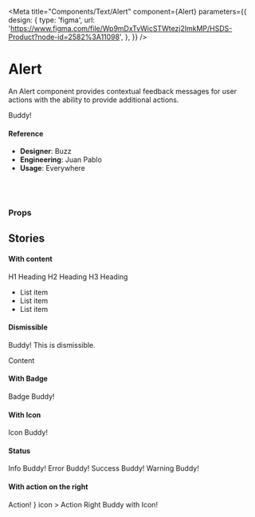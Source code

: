 
<Meta
  title="Components/Text/Alert"
  component={Alert}
  parameters={{
    design: {
      type: 'figma',
      url:
        'https://www.figma.com/file/Wp9mDxTvWicSTWtezj2ImkMP/HSDS-Product?node-id=2582%3A11098',
    },
  }}
/>

# Alert

An Alert component provides contextual feedback messages for user actions with the ability to provide additional actions.

<Canvas>
  <Story name="default">
    <Alert>Buddy!</Alert>
  </Story>
</Canvas>

#### Reference

- **Designer**: Buzz
- **Engineering**: Juan Pablo
- **Usage**: Everywhere

<br />
<br />

### Props

<ArgsTable of={Alert} />

## Stories

#### With content

<Canvas>
  <Story name="with content">
    <Alert>
      <Heading size="h1">H1 Heading</Heading>
      <Heading size="h2">H2 Heading</Heading>
      <Heading size="h3">H3 Heading</Heading>
      <br />
      <ul>
        <li>List item</li>
        <li>List item</li>
        <li>List item</li>
      </ul>
    </Alert>
  </Story>
</Canvas>

#### Dismissible

<Canvas>
  <Story name="dismissible">
    <div>
      <Alert dismissible>Buddy! This is dismissible.</Alert>
      <p>Content</p>
    </div>
  </Story>
</Canvas>

#### With Badge

<Canvas>
  <Story name="with badge">
    <div>
      <Alert badge="Wow">Badge Buddy!</Alert>
    </div>
  </Story>
</Canvas>

#### With Icon

<Canvas>
  <Story name="with icon">
    <div>
      <Alert icon>Icon Buddy!</Alert>
    </div>
  </Story>
</Canvas>

#### Status

<Canvas>
  <Story name="status">
    <div>
      <Alert status="info">Info Buddy!</Alert>
      <Alert status="error">Error Buddy!</Alert>
      <Alert status="success">Success Buddy!</Alert>
      <Alert status="warning">Warning Buddy!</Alert>
    </div>
  </Story>
</Canvas>

#### With action on the right

<Canvas>
  <Story name="action on the right">
    <div>
      <Alert
        actionRight={
          <Button size="sm" kind="secondary">
            Action!
          </Button>
        }
        icon
      >
        Action Right Buddy with Icon!
      </Alert>
    </div>
  </Story>
</Canvas>
